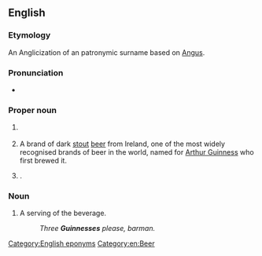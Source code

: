 ==English==

===Etymology===
An Anglicization of an {{bor|en|ga|-}} patronymic surname based on [[Angus]].

===Pronunciation===
* {{IPA|en|/ˈɡɪnɪs/}}

===Proper noun===
{{en-proper noun|Guinness}}

# {{lb|en|countable}} {{surname|en|from=Irish|}}
# {{lb|en|uncountable}} A brand of dark [[stout]] [[beer]] from Ireland, one of the most widely recognised brands of beer in the world, named for [[w:Arthur Guinness|Arthur Guinness]] who first brewed it.
# {{w|Guinness World Records}}.

===Noun===
{{en-noun}}

# {{lb|en|countable}} A serving of the beverage.
#: ''Three '''Guinnesses''' please, barman.''

[[Category:English eponyms]]
[[Category:en:Beer]]
